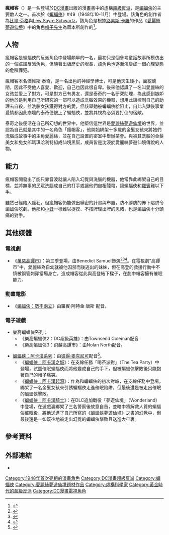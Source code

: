 {{refimprove|time=2016-10-07T14:58:28+00:00}}
{{other uses|瘋帽客 (消歧义)}}
{{noteTA
|G1=美国漫画
|T=zh-cn:疯帽人;zh-tw:瘋帽客;
}}
{{Infobox comics character
|character_name=瘋帽客<br>Mad Hatter
|image= 
|converted=
|caption= 
|comic_color=
|real_name=傑維斯·泰奇博士<br>Dr. Jervis Tetch
|noimage=
|publisher=[[DC漫畫|DC漫畫]]
|debut=《[[蝙蝠俠|蝙蝠俠]]》#49（1948年10-11月）
|creators=[[比爾·芬格|比爾·芬格]]<br>[[Lew_Sayre_Schwartz|Lew Sayre Schwartz]]
|alliances= [[Secret_Society_of_Super_Villains|The Society]]<br>[[Secret_Six|Secret Six]]<br>[[Wonderland_Gang|Wonderland Gang]]
|aliases=
|powers=天才級智能<br>受過專業培訓的神經學專家<br>心靈控制技術
}}
'''瘋帽客'''（{{lang-en|Mad Hatter}}）是一名登場於[[DC漫畫|DC漫畫]]出版的漫畫書中的虛構[[超級反派|超級反派]]，是[[蝙蝠俠|蝙蝠俠]]的主要敵人之一。首次於《[[蝙蝠俠|蝙蝠俠]]》#49（1948年10-11月）中登場。該角色的創作者為[[比爾·芬格|比爾·芬格]]與[[Lew_Sayre_Schwartz|Lew Sayre Schwartz]]。該角色是根據[[路易斯·卡羅|路易斯·卡羅]]的作品《[[愛麗絲夢遊仙境|愛麗絲夢遊仙境]]》中的角色[[瘋帽客_(愛麗絲夢遊仙境)|帽子先生]]為藍本所創作的<ref>{{cite book |last=Brooker |first=Will |title=Alice’s Adventures: Lewis Carroll in Popular Culture |url=https://archive.org/details/alicesadventures0000broo |year=2004 |publisher=[[Continuum_International_Publishing_Group|Continuum International Publishing Group]] |isbn=0-8264-1433-8 |pages=[https://archive.org/details/alicesadventures0000broo/page/152 152]–153}}</ref>。

==人物==
瘋帽客是蝙蝠俠的反派角色中登場頗早的一名，最初只是個參考童話故事所模仿出的一個詼諧反派角色，但隨著出版歷史的增長，該角色也逐漸演變成一個心理變態的危險罪犯。

瘋帽客本名傑維斯·泰奇，是一名出色的神經學博士，可是他天生矮小，面貌醜陋，因此不受他人喜愛、歡迎，自己也因此很自卑。後來他認識了一名叫愛麗絲的女孩並愛上了對方，可是對方已有男友，還是泰奇的一名研究助理，為此感到嫉妒的他於是利用自己所研究的一部可以造成洗腦效果的機器，想用此讓控制自己的助理去自殺，並洗腦女孩獲得對方的愛，但該舉動被蝙蝠俠給阻止，自此入獄後事業愛情都因此崩壞的泰奇便恨上了蝙蝠俠，並將其視為必須要打倒的宿敵。

泰奇之後便活在自己所幻想的世界中，他堅信這世界是[[愛麗絲夢遊仙境|愛麗絲夢遊仙境]]的世界，並認為自己就是其中的一名角色「瘋帽客」，他開始綁架十多歲的金髮女孩來將她們洗腦成故事中的主角愛麗絲，並在自己設置的密室中舉辦茶會。與被其洗腦的金髮美女和兔女郎瑪琪哈利特組成仙境黑幫，成員皆是沈浸於愛麗絲夢遊仙境傳說的人物。

==能力==
瘋帽客開發出了能只靠音波就讓人陷入幻覺與洗腦的機器，他常靠此綁架自己的目標，並將無辜的民眾洗腦成自己的打手或讓他們自相殘殺，讓蝙蝠俠和[[羅賓_(漫畫)|羅賓]]難以下手。

雖然已經陷入瘋狂，但瘋帽客仍能做出縝密的計畫與布置，防不勝防的佈下陷阱令蝙蝠俠吃虧。他那和[[小丑_(漫畫)|小丑]]一樣難以捉摸、不按牌理出牌的思緒，也是蝙蝠俠十分頭痛的對手。

==其他媒體==
===電視劇===
*《[[高譚市_(電視劇)|萬惡高譚市]]》：第三季登場，由Benedict Samuel飾演<ref>{{cite web|url=http://comicbook.com/2015/04/05/gotham-to-introduce-clayface-mr-freeze-and-mad-hatter-in-season-/|title=Gotham To Introduce Clayface, Mr. Freeze and Mad Hatter in Season Two|publisher=Comic Book.com|last=Burlingame|first=Russ|date=April 5, 2015|accessdate=2017-03-15|archive-date=2015-04-07|archive-url=https://web.archive.org/web/20150407024657/http://comicbook.com/2015/04/05/gotham-to-introduce-clayface-mr-freeze-and-mad-hatter-in-season-/|dead-url=no}}</ref><ref>{{Cite web |url=https://www.youtube.com/watch?v=3N_dwZ6M0t0 |title=Fish Mooney Returns to Gotham? - #DCTV |accessdate=2017-03-15 |archive-date=2016-03-23 |archive-url=https://web.archive.org/web/20160323021140/https://www.youtube.com/watch?v=3N_dwZ6M0t0 |dead-url=no }}</ref><ref>{{cite web|url=http://tvline.com/2016/07/18/gotham-mad-hatter-benedict-samuel-season-3-cast/|title=Walking Dead Alum Joins Gotham Season 3 as Mad Hatter|publisher=TV Line|last=Ausiello|first=Michael|date=July 18, 2016|accessdate=2017-03-15|archive-date=2017-02-17|archive-url=https://web.archive.org/web/20170217082258/https://tvline.com/2016/07/18/gotham-mad-hatter-benedict-samuel-season-3-cast/|dead-url=no}}</ref>。在電視劇"高譚市"中，愛麗絲為自幼就被他囚禁而後逃出的妹妹，但在高登的救援行動中不慎被鋼管刺穿當場身亡，造成帽客從此與高登結下樑子，在劇中帽客擁有催眠能力。

===動畫電影===
*《[[蝙蝠俠：勢不兩立|蝙蝠俠：勢不兩立]]》由羅賓·阿特金·唐斯 配音。

===電子遊戲===
*樂高蝙蝠俠系列：
**《樂高蝙蝠俠2：DC超級英雄》：由Townsend Coleman配音
**《樂高蝙蝠俠3：飛越高譚市》：由Nolan North配音。

*[[蝙蝠俠：阿卡漢|蝙蝠俠：阿卡漢系列]]：由[[彼得·麥克尼可|彼得·麥克尼可]]配音<ref>{{cite web |url=https://twitter.com/ericholmeslive/status/362611027877167105 |title=Twitter / ericholmeslive: @johnboy34661029 Yes it is! |publisher=Twitter.com |date= |accessdate=2014-01-07 |archive-date=2013-10-30 |archive-url=https://web.archive.org/web/20131030235304/https://twitter.com/ericholmeslive/status/362611027877167105 |dead-url=no }}</ref>。
**《[[蝙蝠俠：阿卡漢之城|蝙蝠俠：阿卡漢之城]]》：在支線任務「喝茶派對」（The Tea Party）中登場，試圖催眠蝙蝠俠而將他變成自己的手下，但被蝙蝠俠擊敗後只能抱著自己的帽子痛哭。
**《[[蝙蝠俠：阿卡漢起源|蝙蝠俠：阿卡漢起源]]》：作為和蝙蝠俠的初次對峙，在支線任務中登場，綁架了一名金髮女孩來引誘蝙蝠俠走進催眠陷阱，但最後還是被走出催眠的蝙蝠俠擊敗。
**《[[蝙蝠俠：阿卡漢騎士|蝙蝠俠：阿卡漢騎士]]》：在DLC追加戰役「夢遊仙境」（Wonderland）中登場，在遊戲裏綁架了三名警察後故意自首，並暗中將解救人質的蝙蝠俠催眠後，將他送進了自己所寫的《蝙蝠俠夢遊仙境》之書的幻覺中，但最後還是一如既往地被走出幻覺的蝙蝠俠擊敗且送進大牢裏。

==參考資料==
{{REFLIST}}

==外部連結==
* {{comicbookdb|type=character|id=255|title=瘋帽客}}

{{蝙蝠俠登場角色}}
{{DEFAULTSORT:Mad Hatter}}
[[Category:1948年首次亮相的漫畫角色|Category:1948年首次亮相的漫畫角色]]
[[Category:DC漫畫超級反派|Category:DC漫畫超級反派]]
[[Category:蝙蝠俠|Category:蝙蝠俠]]
[[Category:愛麗絲夢遊仙境題材作品|Category:愛麗絲夢遊仙境題材作品]]
[[Category:虛構科學家|Category:虛構科學家]]
[[Category:黃金時代的超級反派|Category:黃金時代的超級反派]]
[[Category:DC漫畫電視角色|Category:DC漫畫電視角色]]